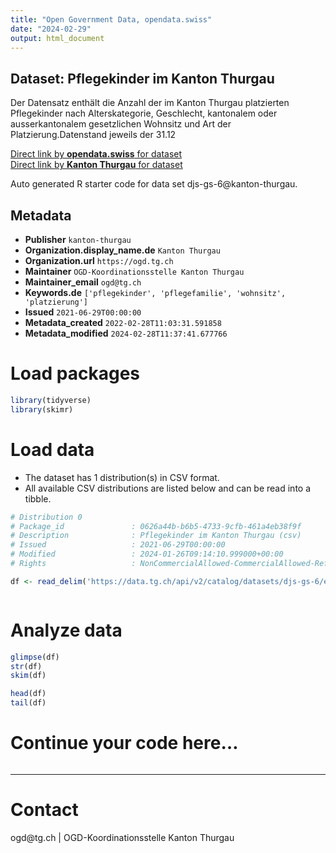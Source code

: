 ```yaml
---
title: "Open Government Data, opendata.swiss"
date: "2024-02-29"
output: html_document
---
```


## Dataset: Pflegekinder im Kanton Thurgau

Der Datensatz enthält die Anzahl der im Kanton Thurgau platzierten Pflegekinder nach Alterskategorie, Geschlecht, kantonalem oder ausserkantonalem gesetzlichen Wohnsitz und Art der Platzierung.Datenstand jeweils der 31.12

[Direct link by **opendata.swiss** for dataset](https://opendata.swiss/de/dataset/pflegekinder-im-kanton-thurgau1)<br>
[Direct link by **Kanton Thurgau** for dataset](https://data.tg.ch/explore/dataset/djs-gs-6/)

Auto generated R starter code for data set djs-gs-6@kanton-thurgau.

## Metadata

- **Publisher** `kanton-thurgau`
- **Organization.display_name.de** `Kanton Thurgau`
- **Organization.url** `https://ogd.tg.ch`
- **Maintainer** `OGD-Koordinationsstelle Kanton Thurgau`
- **Maintainer_email** `ogd@tg.ch`
- **Keywords.de** `['pflegekinder', 'pflegefamilie', 'wohnsitz', 'platzierung']`
- **Issued** `2021-06-29T00:00:00`
- **Metadata_created** `2022-02-28T11:03:31.591858`
- **Metadata_modified** `2024-02-28T11:37:41.677766`


# Load packages

```r

library(tidyverse)
library(skimr)

```

# Load data

-   The dataset has 1 distribution(s) in CSV format.
-   All available CSV distributions are listed below and can be read into a tibble.

```r

# Distribution 0
# Package_id               : 0626a44b-b6b5-4733-9cfb-461a4eb38f9f
# Description              : Pflegekinder im Kanton Thurgau (csv)
# Issued                   : 2021-06-29T00:00:00
# Modified                 : 2024-01-26T09:14:10.999000+00:00
# Rights                   : NonCommercialAllowed-CommercialAllowed-ReferenceRequired

df <- read_delim('https://data.tg.ch/api/v2/catalog/datasets/djs-gs-6/exports/csv')



```

# Analyze data

```r

glimpse(df)
str(df)
skim(df)

head(df)
tail(df)

```

# Continue your code here...

```r

```

------------------------------------------------------------------------

# Contact

ogd@tg.ch | OGD-Koordinationsstelle Kanton Thurgau

